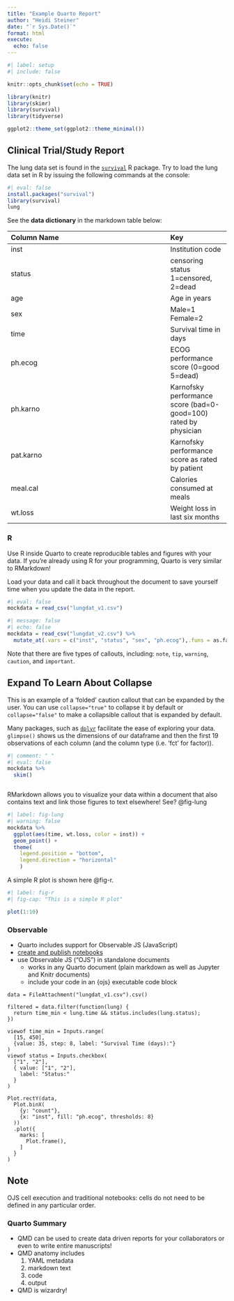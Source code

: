 ```yaml
---
title: "Example Quarto Report"
author: "Heidi Steiner"
date: "`r Sys.Date()`"
format: html
execute: 
  echo: false
---
```



```r
#| label: setup
#| include: false

knitr::opts_chunk$set(echo = TRUE)

library(knitr)
library(skimr)
library(survival)
library(tidyverse)

ggplot2::theme_set(ggplot2::theme_minimal())
```

## Clinical Trial/Study Report 

The lung data set is found in the [`survival`](https://github.com/therneau/survival) R package. Try to load the lung data set in R by issuing the following commands at the console:

```r
#| eval: false
install.packages("survival")
library(survival)
lung
```

See the **data dictionary** in the markdown table below: 

|Column Name|Key|
|:-------|:--|
|inst|Institution code|
|status|	censoring status 1=censored, 2=dead|
|age|	Age in years|
|sex|	Male=1 Female=2|
|time|	Survival time in days|
|ph.ecog|	ECOG performance score (0=good 5=dead)|
|ph.karno|	Karnofsky performance score (bad=0-good=100) rated by physician|
|pat.karno|	Karnofsky performance score as rated by patient|
|meal.cal|	Calories consumed at meals|
|wt.loss|	Weight loss in last six months|

### R

Use R inside Quarto to create reproducible tables and figures with your data. If you're already using R for your programming, Quarto is very similar to RMarkdown! 

Load your data and call it back throughout the document to save yourself time when you update the data in the report. 

```r
#| eval: false
mockdata = read_csv("lungdat_v1.csv")
```


```r
#| message: false
#| echo: false
mockdata = read_csv("lungdat_v2.csv") %>% 
  mutate_at(.vars = c("inst", "status", "sex", "ph.ecog"),.funs = as.factor) 
```

:::{.callout-note}
Note that there are five types of callouts, including:
`note`, `tip`, `warning`, `caution`, and `important`.
:::


:::{.callout-caution collapse="true"}
## Expand To Learn About Collapse

This is an example of a 'folded' caution callout that can be expanded by the user. You can use `collapse="true"` to collapse it by default or `collapse="false"` to make a collapsible callout that is expanded by default.
:::

Many packages, such as [`dplyr`](https://dplyr.tidyverse.org/) facilitate the ease of exploring your data. `glimpse()` shows us the dimensions of our dataframe and then the first 19 observations of each column (and the column type (i.e. 'fct' for factor)). 

```r
#| comment: " "
#| eval: false
mockdata %>%  
  skim()
```

```r

```


RMarkdown allows you to visualize your data within a document that also contains text and link those figures to text elsewhere! See? @fig-lung 

```r
#| label: fig-lung
#| warning: false
mockdata %>% 
  ggplot(aes(time, wt.loss, color = inst)) + 
  geom_point() +
  theme(
    legend.position = "bottom",
    legend.direction = "horizontal"
    )
```


A simple R plot is shown here @fig-r.

```r
#| label: fig-r
#| fig-cap: "This is a simple R plot"

plot(1:10)
```



### Observable 

* Quarto includes support for Observable JS (JavaScript)
* [create and publish notebooks](https://observablehq.com/)
* use Observable JS (“OJS”) in standalone documents 
  + works in any Quarto document (plain markdown as well as Jupyter and Knitr documents)
  + include your code in an {ojs} executable code block

```ojs
data = FileAttachment("lungdat_v1.csv").csv()
```

```ojs
filtered = data.filter(function(lung) {
  return time_min < lung.time && status.includes(lung.status);
})
```

```ojs
viewof time_min = Inputs.range(
  [15, 450], 
  {value: 35, step: 8, label: "Survival Time (days):"}
)
viewof status = Inputs.checkbox(
  ["1", "2"], 
  { value: ["1", "2"], 
    label: "Status:"
  }
)
```

```ojs
Plot.rectY(data, 
  Plot.binX(
    {y: "count"}, 
    {x: "inst", fill: "ph.ecog", thresholds: 8}
  ))
  .plot({
    marks: [
      Plot.frame(),
    ]
  }
)
```

:::{.callout-tip}
## Note

OJS cell execution and traditional notebooks: cells do not need to be defined in any particular order.

:::

### Quarto Summary

- QMD can be used to create data driven reports for your collaborators or even to write entire manuscripts! 
- QMD anatomy includes 
  1. YAML metadata  
  1. markdown text  
  1. code   
  1. output
- QMD is wizardry! 